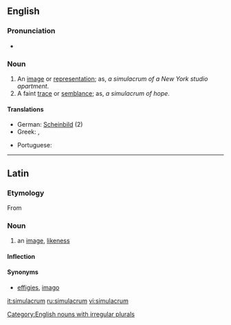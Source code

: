 ==English==

===Pronunciation===
* {{IPA|/ˌsimjəˈleɪcrəm/}}

===Noun===
{{en-noun|simulacr|a}}

# An [[image]] or [[representation]]; as, ''a simulacrum of a New York studio apartment''.
# A faint [[trace]] or [[semblance]]; as, ''a simulacrum of hope''.

====Translations====
{{trans-top}}
* German: [[Scheinbild]] {{n}} (2)
* Greek: {{t+|el|απείκασμα|n|tr=apeikasma}}, {{t+|el|επίφαση|f|tr=epifasi}}
{{trans-mid}}
* Portuguese: {{t-|pt|simulacro|m}}
{{trans-bottom}}

[[Category:English nouns with irregular plurals]]

----

==Latin==

===Etymology===
From {{term|simulo|simulō|lang=la}}

===Noun===
{{la-noun|simulācrum|simulacri|simulācrī|n|second}}

# an [[image]], [[likeness]]

====Inflection====
{{la-decl-2nd-N|simulacr|simulācr}}

====Synonyms====
* {{sense|image, likeness}} [[effigies]], [[imago]]

[[it:simulacrum]]
[[ru:simulacrum]]
[[vi:simulacrum]]